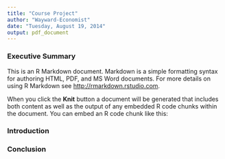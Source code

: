 ```yaml
---
title: "Course Project"
author: "Wayward-Economist"
date: "Tuesday, August 19, 2014"
output: pdf_document
---
```


### Executive Summary

This is an R Markdown document. Markdown is a simple formatting syntax for authoring HTML, PDF, and MS Word documents. For more details on using R Markdown see <http://rmarkdown.rstudio.com>.

When you click the **Knit** button a document will be generated that includes both content as well as the output of any embedded R code chunks within the document. You can embed an R code chunk like this:

### Introduction



### Conclusion